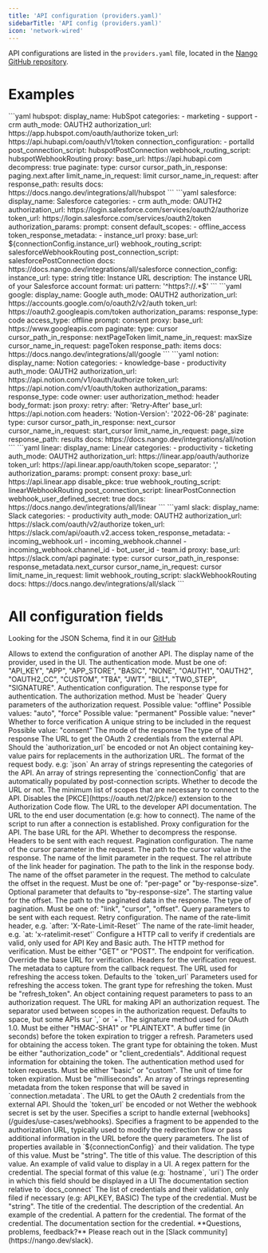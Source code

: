 ```yaml
---
title: 'API configuration (providers.yaml)'
sidebarTitle: 'API config (providers.yaml)'
icon: 'network-wired'
---
```


API configurations are listed in the `providers.yaml` file, located in the [Nango GitHub repository](https://github.com/NangoHQ/nango/blob/master/packages/providers/providers.yaml).

# Examples

<Tabs>

<Tab title="Hubspot">
```yaml
hubspot:
    display_name: HubSpot
    categories:
        - marketing
        - support
        - crm
    auth_mode: OAUTH2
    authorization_url: https://app.hubspot.com/oauth/authorize
    token_url: https://api.hubapi.com/oauth/v1/token
    connection_configuration:
        - portalId
    post_connection_script: hubspotPostConnection
    webhook_routing_script: hubspotWebhookRouting
    proxy:
        base_url: https://api.hubapi.com
        decompress: true
        paginate:
            type: cursor
            cursor_path_in_response: paging.next.after
            limit_name_in_request: limit
            cursor_name_in_request: after
            response_path: results
    docs: https://docs.nango.dev/integrations/all/hubspot
```

</Tab>

<Tab title="Salesforce">
```yaml
salesforce:
    display_name: Salesforce
    categories:
        - crm
    auth_mode: OAUTH2
    authorization_url: https://login.salesforce.com/services/oauth2/authorize
    token_url: https://login.salesforce.com/services/oauth2/token
    authorization_params:
        prompt: consent
    default_scopes:
        - offline_access
    token_response_metadata:
        - instance_url
    proxy:
        base_url: ${connectionConfig.instance_url}
    webhook_routing_script: salesforceWebhookRouting
    post_connection_script: salesforcePostConnection
    docs: https://docs.nango.dev/integrations/all/salesforce
    connection_config:
        instance_url:
            type: string
            title: Instance URL
            description: The instance URL of your Salesforce account
            format: uri
            pattern: '^https?://.*$'
```

</Tab>

<Tab title="Google">
```yaml
google:
    display_name: Google
    auth_mode: OAUTH2
    authorization_url: https://accounts.google.com/o/oauth2/v2/auth
    token_url: https://oauth2.googleapis.com/token
    authorization_params:
        response_type: code
        access_type: offline
        prompt: consent
    proxy:
        base_url: https://www.googleapis.com
        paginate:
            type: cursor
            cursor_path_in_response: nextPageToken
            limit_name_in_request: maxSize
            cursor_name_in_request: pageToken
            response_path: items
    docs: https://docs.nango.dev/integrations/all/google
```

</Tab>

<Tab title="Notion">
```yaml
notion:
    display_name: Notion
    categories:
        - knowledge-base
        - productivity
    auth_mode: OAUTH2
    authorization_url: https://api.notion.com/v1/oauth/authorize
    token_url: https://api.notion.com/v1/oauth/token
    authorization_params:
        response_type: code
        owner: user
    authorization_method: header
    body_format: json
    proxy:
        retry:
            after: 'Retry-After'
        base_url: https://api.notion.com
        headers:
            'Notion-Version': '2022-06-28'
        paginate:
            type: cursor
            cursor_path_in_response: next_cursor
            cursor_name_in_request: start_cursor
            limit_name_in_request: page_size
            response_path: results
    docs: https://docs.nango.dev/integrations/all/notion
```

</Tab>

<Tab title="Linear">
```yaml
linear:
    display_name: Linear
    categories:
        - productivity
        - ticketing
    auth_mode: OAUTH2
    authorization_url: https://linear.app/oauth/authorize
    token_url: https://api.linear.app/oauth/token
    scope_separator: ','
    authorization_params:
        prompt: consent
    proxy:
        base_url: https://api.linear.app
    disable_pkce: true
    webhook_routing_script: linearWebhookRouting
    post_connection_script: linearPostConnection
    webhook_user_defined_secret: true
    docs: https://docs.nango.dev/integrations/all/linear
```

</Tab>

<Tab title="Slack">
```yaml
slack:
    display_name: Slack
    categories:
        - productivity
    auth_mode: OAUTH2
    authorization_url: https://slack.com/oauth/v2/authorize
    token_url: https://slack.com/api/oauth.v2.access
    token_response_metadata:
        - incoming_webhook.url
        - incoming_webhook.channel
        - incoming_webhook.channel_id
        - bot_user_id
        - team.id
    proxy:
        base_url: https://slack.com/api
        paginate:
            type: cursor
            cursor_path_in_response: response_metadata.next_cursor
            cursor_name_in_request: cursor
            limit_name_in_request: limit
    webhook_routing_script: slackWebhookRouting
    docs: https://docs.nango.dev/integrations/all/slack
```

</Tab>

</Tabs>

# All configuration fields

<Tip>Looking for the JSON Schema, find it in our [GitHub](https://github.com/NangoHQ/nango/blob/master/scripts/validation/providers/schema.json)</Tip>

<ResponseField name="alias" type="string">
    Allows to extend the configuration of another API.
</ResponseField>

<ResponseField name="display_name" type="string" required>
    The display name of the provider, used in the UI.
</ResponseField>

<ResponseField name="auth_mode" type="string" >
    The authentication mode. Must be one of: "API_KEY", "APP", "APP_STORE", "BASIC", "NONE", "OAUTH1", "OAUTH2", "OAUTH2_CC", "CUSTOM", "TBA", "JWT", "BILL", "TWO_STEP", "SIGNATURE".
</ResponseField>

<ResponseField name="auth" type="object">
    Authentication configuration.
    <Expandable>
        <ResponseField name="response_type" type="string">
            The response type for authentication.
        </ResponseField>
    </Expandable>
</ResponseField>

<ResponseField name="authorization_method" type="string">
    The authorization method. Must be `header`
</ResponseField>

<ResponseField name="authorization_params" type="object">
    Query parameters of the authorization request.
    <Expandable>
        <ResponseField name="access_type" type="string">
            Possible value: "offline"
        </ResponseField>
        <ResponseField name="approval_prompt" type="string">
            Possible values: "auto", "force"
        </ResponseField>
        <ResponseField name="duration" type="string">
            Possible value: "permanent"
        </ResponseField>
        <ResponseField name="expiration" type="string">
            Possible value: "never"
        </ResponseField>
        <ResponseField name="force_verify" type="boolean">
            Whether to force verification
        </ResponseField>
        <ResponseField name="nonce" type="string">
            A unique string to be included in the request
        </ResponseField>
        <ResponseField name="prompt" type="string">
            Possible value: "consent"
        </ResponseField>
        <ResponseField name="response_mode" type="string">
            The mode of the response
        </ResponseField>
        <ResponseField name="response_type" type="string">
            The type of the response
        </ResponseField>
    </Expandable>
</ResponseField>

<ResponseField name="authorization_url" type="string">
    The URL to get the OAuth 2 credentials from the external API.
</ResponseField>

<ResponseField name="authorization_url_encoded" type="boolean">
    Should the `authorization_url` be encoded or not
</ResponseField>

<ResponseField name="authorization_url_replacements" type="object">
    An object containing key-value pairs for replacements in the authorization URL.
</ResponseField>

<ResponseField name="body_format" type="string">
    The format of the request body. e.g: `json`
</ResponseField>

<ResponseField name="categories" type="array">
    An array of strings representing the categories of the API.
</ResponseField>

<ResponseField name="connection_configuration" type="array">
    An array of strings representing the `connectionConfig` that are automatically populated by post-connection scripts.
</ResponseField>

<ResponseField name="decode_url" type="boolean">
    Whether to decode the URL or not.
</ResponseField>

<ResponseField name="default_scopes" type="array">
    The minimum list of scopes that are necessary to connect to the API.
</ResponseField>

<ResponseField name="disable_pkce" type="boolean">
    Disables the [PKCE](https://oauth.net/2/pkce/) extension to the Authorization Code flow.
</ResponseField>

<ResponseField name="docs" type="string">
    The URL to the developer API documentation.
</ResponseField>

<ResponseField name="docs_connect" type="string">
    The URL to the end user documentation (e.g: how to connect).
</ResponseField>

<ResponseField name="post_connection_script" type="string">
    The name of the script to run after a connection is established.
</ResponseField>

<ResponseField name="proxy" type="object">
    Proxy configuration for the API.
    <Expandable>
        <ResponseField name="base_url" type="string">
            The base URL for the API.
        </ResponseField>
        <ResponseField name="decompress" type="boolean">
            Whether to decompress the response.
        </ResponseField>
        <ResponseField name="headers" type="object">
            Headers to be sent with each request.
        </ResponseField>
        <ResponseField name="paginate" type="object">
            Pagination configuration.
            <Expandable>
                <ResponseField name="cursor_name_in_request" type="string">
                    The name of the cursor parameter in the request.
                </ResponseField>
                <ResponseField name="cursor_path_in_response" type="string">
                    The path to the cursor value in the response.
                </ResponseField>
                <ResponseField name="limit_name_in_request" type="string">
                    The name of the limit parameter in the request.
                </ResponseField>
                <ResponseField name="link_rel_in_response_header" type="string">
                    The rel attribute of the link header for pagination.
                </ResponseField>
                <ResponseField name="link_path_in_response_body" type="string">
                    The path to the link in the response body.
                </ResponseField>
                <ResponseField name="offset_name_in_request" type="string">
                    The name of the offset parameter in the request.
                </ResponseField>
                <ResponseField name="offset_calculation_method" type="string">
                    The method to calculate the offset in the request. Must be one of: "per-page" or "by-response-size". Optional parameter that defaults to "by-response-size".
                </ResponseField>
                <ResponseField name="offset_start_value" type="number">
                    The starting value for the offset.
                </ResponseField>
                <ResponseField name="response_path" type="string">
                    The path to the paginated data in the response.
                </ResponseField>
                <ResponseField name="type" type="string">
                    The type of pagination. Must be one of: "link", "cursor", "offset".
                </ResponseField>
            </Expandable>
        </ResponseField>
        <ResponseField name="query" type="object">
            Query parameters to be sent with each request.
        </ResponseField>
        <ResponseField name="retry" type="object">
            Retry configuration.
            <Expandable>
                <ResponseField name="after" type="string">
                    The name of the rate-limit header, e.g. `after: 'X-Rate-Limit-Reset'`
                </ResponseField>
                <ResponseField name="at" type="string">
                    The name of the rate-limit header, e.g. `at: 'x-ratelimit-reset'`
                </ResponseField>
            </Expandable>
        </ResponseField>
        <ResponseField name="verification" type="object" required>
            Configure a HTTP call to verify if credentials are valid, only used for API Key and Basic auth.
            <Expandable>
                <ResponseField name="method" type="string">
                    The HTTP method for verification. Must be either "GET" or "POST".
                </ResponseField>
                <ResponseField name="endpoint" type="string" required>
                    The endpoint for verification.
                </ResponseField>
                <ResponseField name="base_url_override" type="string">
                    Override the base URL for verification.
                </ResponseField>
                <ResponseField name="headers" type="object">
                    Headers for the verification request.
                </ResponseField>
            </Expandable>
        </ResponseField>
    </Expandable>
</ResponseField>

<ResponseField name="redirect_uri_metadata" type="array">
    The metadata to capture from the callback request.
</ResponseField>

<ResponseField name="refresh_url" type="string">
    The URL used for refreshing the access token. Defaults to the `token_url`
</ResponseField>

<ResponseField name="refresh_params" type="object">
    Parameters used for refreshing the access token.
    <Expandable>
        <ResponseField name="grant_type" type="string">
            The grant type for refreshing the token. Must be "refresh_token".
        </ResponseField>
    </Expandable>
</ResponseField>

<ResponseField name="request_params" type="object">
    An object containing request parameters to pass to an authorization request.
</ResponseField>

<ResponseField name="request_url" type="string">
    The URL for making API an authorization request.
</ResponseField>

<ResponseField name="scope_separator" type="string">
    The separator used between scopes in the authorization request.
    Defaults to space, but some APIs sur `,` or `+`.
</ResponseField>

<ResponseField name="signature_method" type="string">
    The signature method used for OAuth 1.0. Must be either "HMAC-SHA1" or "PLAINTEXT".
</ResponseField>

<ResponseField name="token_expiration_buffer" type="number">
    A buffer time (in seconds) before the token expiration to trigger a refresh.
</ResponseField>

<ResponseField name="token_params" type="object">
    Parameters used for obtaining the access token.
    <Expandable>
        <ResponseField name="grant_type" type="string">
            The grant type for obtaining the token. Must be either "authorization_code" or "client_credentials".
        </ResponseField>
        <ResponseField name="request" type="string">
            Additional request information for obtaining the token.
        </ResponseField>
    </Expandable>
</ResponseField>

<ResponseField name="token_request_auth_method" type="string">
    The authentication method used for token requests. Must be either "basic" or "custom".
</ResponseField>

<ResponseField name="expires_in_unit" type="string">
    The unit of time for token expiration. Must be "milliseconds".
</ResponseField>

<ResponseField name="token_response_metadata" type="array">
    An array of strings representing metadata from the token response that will be saved in `connection.metadata`.
</ResponseField>

<ResponseField name="token_url" type="string">
    The URL to get the OAuth 2 credentials from the external API.
</ResponseField>

<ResponseField name="token_url_encoded" type="boolean">
    Should the `token_url` be encoded or not
</ResponseField>


<ResponseField name="webhook_user_defined_secret" type="boolean">
    Wether the webhook secret is set by the user.
</ResponseField>

<ResponseField name="webhook_routing_script" type="array">
    Specifies a script to handle external [webhooks](/guides/use-cases/webhooks).
</ResponseField>

<ResponseField name="authorization_url_fragment" type="string">
    Specifies a fragment to be appended to the authorization URL, typically used to modify the redirection flow or pass additional information in the URL before the query parameters.
</ResponseField>

<ResponseField name="connection_config" type="object">
    The list of properties available in `${connectionConfig}` and their validation.
    <Expandable>
        <ResponseField name="[name]" type="object">
            <Expandable>
                <ResponseField name="type" type="string" required>
                    The type of this value. Must be "string".
                </ResponseField>
                <ResponseField name="title" type="string" required>
                    The title of this value.
                </ResponseField>
                <ResponseField name="description" type="string" required>
                    The description of this value.
                </ResponseField>
                <ResponseField name="example" type="string">
                    An example of valid value to display in a UI.
                </ResponseField>
                <ResponseField name="pattern" type="string">
                    A regex pattern for the credential.
                </ResponseField>
                <ResponseField name="format" type="string">
                    The special format of this value (e.g: `hostname`, `uri`)
                </ResponseField>
                <ResponseField name="order" type="number">
                    The order in which this field should be displayed in a UI
                </ResponseField>
                <ResponseField name="doc_section" type="string">
                    The documentation section relative to `docs_connect`
                </ResponseField>
            </Expandable>
        </ResponseField>
    </Expandable>
</ResponseField>

<ResponseField name="credentials" type="object">
    The list of credentials and their validation, only filed if necessary (e.g: API_KEY, BASIC)
    <Expandable>
        <ResponseField name="[credential_name]" type="object">
            <Expandable>
                <ResponseField name="type" type="string" required>
                    The type of the credential. Must be "string".
                </ResponseField>
                <ResponseField name="title" type="string" required>
                    The title of the credential.
                </ResponseField>
                <ResponseField name="description" type="string" required>
                    The description of the credential.
                </ResponseField>
                <ResponseField name="example" type="string">
                    An example of the credential.
                </ResponseField>
                <ResponseField name="pattern" type="string">
                    A pattern for the credential.
                </ResponseField>
                <ResponseField name="format" type="string">
                    The format of the credential.
                </ResponseField>
                <ResponseField name="doc_section" type="string">
                    The documentation section for the credential.
                </ResponseField>
            </Expandable>
        </ResponseField>
    </Expandable>
</ResponseField>

<Tip>
**Questions, problems, feedback?** Please reach out in the [Slack community](https://nango.dev/slack).
</Tip>
